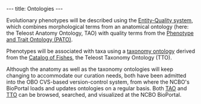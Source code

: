 ---
title: Ontologies
---

Evolutionary phenotypes will be described using the [http://www.bioontology.org/wiki/index.php/PATO:About Entity-Quality system], which combines morphological terms from an anatomical ontology (here: the Teleost Anatomy Ontology, TAO) with quality terms from the [http://www.bioontology.org/wiki/index.php/PATO:Main_Page Phenotype and Trait Ontology (PATO)].

Phenotypes will be associated with taxa using a [[taxonomy ontology]] derived from the [http://www.calacademy.org/RESEARCH/ichthyology/catalog/fishcatsearch.html Catalog of Fishes], the Teleost Taxonomy Ontology (TTO).

Although the anatomy as well as the taxonomy ontologies will keep changing to accommodate our curation needs, both have been admitted into the OBO CVS-based version-control system, from where the NCBO's BioPortal loads and updates ontologies on a regular basis.  Both [http://www.bioontology.org/ncbo/faces/pages/ontology_details.xhtml?ontology_display_name=Teleost%20anatomy%20and%20development%20(TAO) TAO] and [http://www.bioontology.org/ncbo/faces/pages/ontology_details.xhtml?ontology_display_name=Teleost%20taxonomy TTO] can be browsed, searched, and visualized at the NCBO BioPortal.